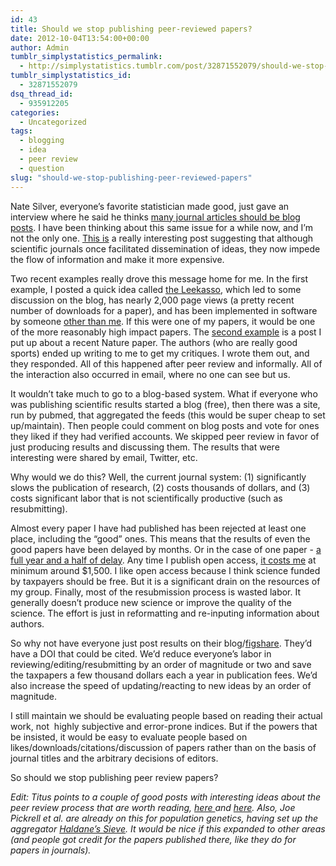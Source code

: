 ```yaml
---
id: 43
title: Should we stop publishing peer-reviewed papers?
date: 2012-10-04T13:54:00+00:00
author: Admin
tumblr_simplystatistics_permalink:
  - http://simplystatistics.tumblr.com/post/32871552079/should-we-stop-publishing-peer-reviewed-papers
tumblr_simplystatistics_id:
  - 32871552079
dsq_thread_id:
  - 935912205
categories:
  - Uncategorized
tags:
  - blogging
  - idea
  - peer review
  - question
slug: "should-we-stop-publishing-peer-reviewed-papers"
---
```

Nate Silver, everyone&#8217;s favorite statistician made good, just gave an interview where he said he thinks <a href="http://techcrunch.com/2012/10/01/nyt-election-oracle-fivethirtyeight-on-why-blogging-is-great-for-science/" target="_blank">many journal articles should be blog posts</a>. I have been thinking about this same issue for a while now, and I&#8217;m not the only one. <a href="http://dienekes.blogspot.com/2012/06/how-journals-once-facilitated-and-now.html" target="_blank">This is</a> a really interesting post suggesting that although scientific journals once facilitated dissemination of ideas, they now impede the flow of information and make it more expensive. 

Two recent examples really drove this message home for me. In the first example, I posted a quick idea called <a href="http://simplystatistics.org/post/18132467723/prediction-the-lasso-vs-just-using-the-top-10" target="_blank">the Leekasso</a>, which led to some discussion on the blog, has nearly 2,000 page views (a pretty recent number of downloads for a paper), and has been implemented in software by someone <a href="http://cran.r-project.org/web/packages/SuperLearner/NEWS" target="_blank">other than me</a>. If this were one of my papers, it would be one of the more reasonably high impact papers. The <a href="http://simplystatistics.org/post/31990205510/prediction-contest" target="_blank">second example</a> is a post I put up about a recent Nature paper. The authors (who are really good sports) ended up writing to me to get my critiques. I wrote them out, and they responded. All of this happened after peer review and informally. All of the interaction also occurred in email, where no one can see but us. 

It wouldn&#8217;t take much to go to a blog-based system. What if everyone who was publishing scientific results started a blog (free), then there was a site, run by pubmed, that aggregated the feeds (this would be super cheap to set up/maintain). Then people could comment on blog posts and vote for ones they liked if they had verified accounts. We skipped peer review in favor of just producing results and discussing them. The results that were interesting were shared by email, Twitter, etc. 

Why would we do this? Well, the current journal system: (1) significantly slows the publication of research, (2) costs thousands of dollars, and (3) costs significant labor that is not scientifically productive (such as resubmitting). 

Almost every paper I have had published has been rejected at least one place, including the &#8220;good&#8221; ones. This means that the results of even the good papers have been delayed by months. Or in the case of one paper - <a href="http://simplystatistics.org/post/26977029850/my-worst-recent-experience-with-peer-review" target="_blank">a full year and a half of delay</a>. Any time I publish open access, <a href="http://simplystatistics.org/post/12286350206/free-access-publishing-is-awesome-but-expensive-how" target="_blank">it costs me</a> at minimum around $1,500. I like open access because I think science funded by taxpayers should be free. But it is a significant drain on the resources of my group. Finally, most of the resubmission process is wasted labor. It generally doesn&#8217;t produce new science or improve the quality of the science. The effort is just in reformatting and re-inputing information about authors.

So why not have everyone just post results on their blog/<a href="http://figshare.com/" target="_blank">figshare</a>. They&#8217;d have a DOI that could be cited. We&#8217;d reduce everyone&#8217;s labor in reviewing/editing/resubmitting by an order of magnitude or two and save the taxpapers a few thousand dollars each a year in publication fees. We&#8217;d also increase the speed of updating/reacting to new ideas by an order of magnitude. 

I still maintain we should be evaluating people based on reading their actual work, not  highly subjective and error-prone indices. But if the powers that be insisted, it would be easy to evaluate people based on likes/downloads/citations/discussion of papers rather than on the basis of journal titles and the arbitrary decisions of editors. 

So should we stop publishing peer review papers?

_Edit: Titus points to a couple of good posts with interesting ideas about the peer review process that are worth reading, <a href="http://ivory.idyll.org/blog/blog-practicing-open-science.html" target="_blank">here </a>and <a href="http://www.genomesunzipped.org/2012/08/the-first-steps-towards-a-modern-system-of-scientific-publication.php" target="_blank">here</a>. Also, Joe Pickrell et al. are already on this for population genetics, having set up the aggregator <a href="http://haldanessieve.org/" target="_blank">Haldane&#8217;s Sieve</a>. It would be nice if this expanded to other areas (and people got credit for the papers published there, like they do for papers in journals). _
